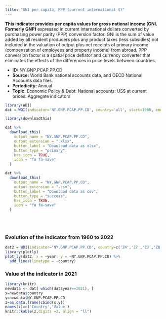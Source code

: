 ```yaml
---
title: "GNI per capita, PPP (current international $)"
---
```



**This indicator provides per capita values for gross national income (GNI. Formerly GNP)** expressed in current international dollars converted by purchasing power parity (PPP) conversion factor. GNI is the sum of value added by all resident producers plus any product taxes (less subsidies) not included in the valuation of output plus net receipts of primary income (compensation of employees and property income) from abroad. PPP conversion factor is a spatial price deflator and currency converter that eliminates the effects of the differences in price levels between countries.

* **ID:** NY.GNP.PCAP.PP.CD
* **Source:** World Bank national accounts data, and OECD National Accounts data files.
* **Periodicity:** Annual
* **Topic:** Economic Policy & Debt: National accounts: US$ at current prices: Aggregate indicators

```r
library(WDI)
dat = WDI(indicator='NY.GNP.PCAP.PP.CD', country='all', start=1960, end=2022)

library(downloadthis)

dat %>%
  download_this(
    output_name = "NY.GNP.PCAP.PP.CD",
    output_extension = ".xlsx",
    button_label = "Download data as xlsx",
    button_type = "primary",
    has_icon = TRUE,
    icon = "fa fa-save"
  )

dat %>%
  download_this(
    output_name = "NY.GNP.PCAP.PP.CD",
    output_extension = ".csv",
    button_label = "Download data as csv",
    button_type = "success",
    has_icon = TRUE,
    icon = "fa fa-save"
  )
```



<br>
<br>





### Evolution of the indicator from 1960 to 2022



```r
dat2 = WDI(indicator='NY.GNP.PCAP.PP.CD', country=c('Z4','Z7','ZJ','ZQ','XU','8S','ZG'), start=1960, end=2022)
library(plotly)
plot_ly(dat2, x = ~year, y = ~NY.GNP.PCAP.PP.CD) %>%
  add_lines(linetype = ~country)
```

### Value of the indicator in 2021


```r
library(knitr)
newdata <- dat[ which(dat$year==2021), ]
x=newdata$country
y=newdata$NY.GNP.PCAP.PP.CD
z=as.data.frame(cbind(x,y))
names(z)=c('Country','Value')
knitr::kable(z,digits =2, align = "ll")
```